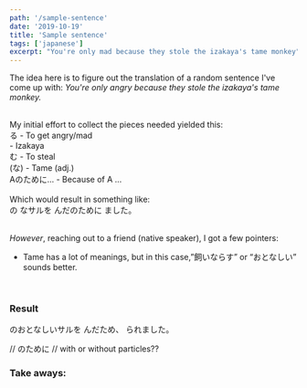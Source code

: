 ```yaml
---
path: '/sample-sentence'
date: '2019-10-19'
title: 'Sample sentence'
tags: ['japanese']
excerpt: "You're only mad because they stole the izakaya's tame monkey"
---
```



The idea here is to figure out the translation of a random sentence I've come up with:
_You're only angry because they stole the izakaya's tame monkey._

<br/>
My initial effort to collect the pieces needed yielded this:
<br/>
<Furigana characters={[{kanji:'怒',kana:'おこ'}]}　/>る - To get angry/mad
<br/>
<Furigana characters={[{kanji:'居',kana:'い'},{kanji:'酒',kana:'ざか'},{kanji:'屋',kana:'や'}]} /> - Izakaya
<br/>
<Furigana characters={[{kanji:'盗',kana:'ぬす'}]} />む - To steal
<br/>
<Furigana characters={[{kanji:'温', kana:'おん'},{kanji:'順', kana:'じゅん'}]}/>(な) - Tame (adj.)
<br/>
Aのために... - Because of A ...

<br/>
<br/>
Which would result in something like:
<br/>

<div className={'text-lg text-center'}>
    <Furigana characters={[{kanji:'居', kana:'い'},{kanji:'酒',kana:'ざか'},{kanji:'屋',kana:'や'}]} />
    の
    <Furigana characters={[{kanji:'温', kana: 'おん'},{kanji:'順',kana:'じゅん'}]} />
    なサルを
    <Furigana characters={[{kanji:'盗', kana:'ぬす'}]} />
    んだのために
    <Furigana characters={[{kanji:'怒',kana:'おこ'}]}/>
    ました。
</div>
<br/>

_However_, reaching out to a friend (native speaker), I got a few pointers:

- Tame has a lot of meanings, but in this case,”飼いならす” or “おとなしい” sounds better.

<br />

### Result

<div className={'text-lg text-center'}>
  <Furigana
    characters={[
      { kanji: '居', kana: 'い' },
      { kanji: '酒', kana: 'ざか' },
      { kanji: '屋', kana: 'や' },
    ]}
  />
  のおとなしいサルを
  <Furigana characters={[{ kanji: '盗', kana: 'ぬす' }]} />
  んだため、
  <Furigana characters={[{ kanji: '怒', kana: 'おこ' }]} />
  られました。
</div>

// のために // with or without particles??

### Take aways:
